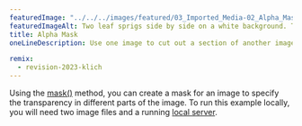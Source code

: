 ---
featuredImage: "../../../images/featured/03_Imported_Media-02_Alpha_Mask-thumbnail.png"
featuredImageAlt: Two leaf sprigs side by side on a white background. The right sprig is labeled "Mask." The left sprig is labeled "Masked Image," and uses the shape of the right sprig to mask a photograph of tulips.
title: Alpha Mask
oneLineDescription: Use one image to cut out a section of another image.

remix:
  - revision-2023-klich
---

Using the 
<a href="https://p5js.org/reference/p5/mask" target="_blank">mask()</a> 
method, you can create a mask for an image to specify the transparency in
different parts of the image. To run this example locally, you will need two
image files and a running 
<a href="https://github.com/processing/p5.js/wiki/Local-server">local server</a>.